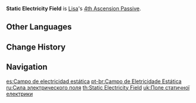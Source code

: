 {{Talent Infobox
|image         = Talent Static Electricity Field.png
|character     = Lisa
|type          = 4th Ascension Passive
|info          = Opponents hit by [[Lightning Rose]] have their DEF decreased by 15% for 10s.
|utility1      = DEF Reduction
}}
'''Static Electricity Field''' is [[Lisa]]'s [[4th Ascension Passive]].

==Other Languages==
{{Other Languages
|en      = Static Electricity Field
|zhs     = 静电场力
|zhs_rm  = Jìngdiànchǎng lì
|zht     = 靜電場力
|zht_rm  = Jìngdiànchǎng lì
|zh_tl   = Electrostatic Field Power
|ja      = 静電気フィールド
|ja_rm   = Seidenki Fiirudo
|ja_tl   = Static Electricity Field
|ko      = 정전기 역장
|ko_rm   = Jeongjeon'gi Yeokjang
|ko_tl   = Static Force Field
|es      = Campo de electricidad estática
|es_tl   = Static Electricity Field
|fr      = Champ électrostatique
|fr_tl   = Electrostatic Field
|ru      = Сила электрического поля
|ru_tl   = 
|th      = Static Electricity Field
|vi      = Lực Tĩnh Điện
|vi_tl   = Electrostatic Force
|de      = Elektrostatisches Feld
|de_tl   = Electrostatic Field
|id      = Static Electricity Field
|pt      = Campo de Eletricidade Estática
|pt_tl   = Static Electricity Field
}}

==Change History==
{{Change History|1.0}}
{{clr}}
==Navigation==
{{Talent Navbox|Lisa}}

[[es:Campo de electricidad estática]]
[[pt-br:Campo de Eletricidade Estática]]
[[ru:Сила электрического поля]]
[[th:Static Electricity Field]]
[[uk:Поле статичної електрики]]